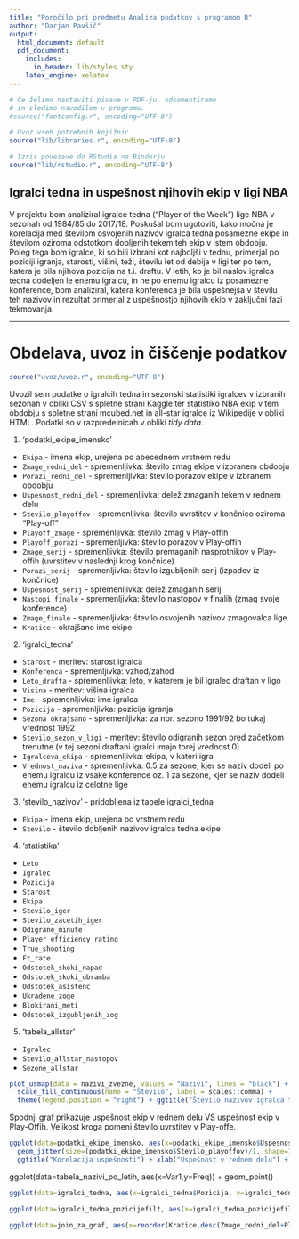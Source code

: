 ```yaml
---
title: "Poročilo pri predmetu Analiza podatkov s programom R"
author: "Darjan Pavšič"
output:
  html_document: default
  pdf_document:
    includes:
      in_header: lib/styles.sty
    latex_engine: xelatex
---
```


```r
# Če želimo nastaviti pisave v PDF-ju, odkomentiramo
# in sledimo navodilom v programu.
#source("fontconfig.r", encoding="UTF-8")

# Uvoz vseh potrebnih knjižnic
source("lib/libraries.r", encoding="UTF-8")
```

```r
# Izris povezave do RStudia na Binderju
source("lib/rstudio.r", encoding="UTF-8")
```

## Igralci tedna in uspešnost njihovih ekip v ligi NBA

V projektu bom analiziral igralce tedna ("Player of the Week") lige NBA v sezonah od 1984/85 do 2017/18. Poskušal bom ugotoviti, kako močna je korelacija med številom osvojenih nazivov igralca tedna posamezne ekipe in številom oziroma odstotkom dobljenih tekem teh ekip v istem obdobju. Poleg tega bom igralce, ki so bili izbrani kot najboljši v tednu, primerjal po poziciji igranja, starosti, višini, teži, številu let od debija v ligi ter po tem, katera je bila njihova pozicija na t.i. draftu. V letih, ko je bil naslov igralca tedna dodeljen le enemu igralcu, in ne po enemu igralcu iz posamezne konference, bom analiziral, katera konferenca je bila uspešnejša v številu teh nazivov in rezultat primerjal z uspešnostjo njihovih ekip v zaključni fazi tekmovanja.

***

# Obdelava, uvoz in čiščenje podatkov

```r
source("uvoz/uvoz.r", encoding="UTF-8")
```

Uvozil sem podatke o igralcih tedna in sezonski statistiki igralcev v izbranih sezonah v obliki CSV s spletne strani Kaggle ter statistiko NBA ekip v tem obdobju s spletne strani mcubed.net in all-star igralce iz Wikipedije v obliki HTML. Podatki so v razpredelnicah v obliki *tidy data*.


1. 'podatki_ekipe_imensko'

  - `Ekipa` - imena ekip, urejena po abecednem vrstnem redu
  - `Zmage_redni_del` - spremenljivka: število zmag ekipe v izbranem obdobju
  - `Porazi_redni_del` - spremenljivka: število porazov ekipe v izbranem obdobju
  - `Uspesnost_redni_del` - spremenljivka: delež zmaganih tekem v rednem delu
  - `Stevilo_playoffov` - spremenljivka: število uvrstitev v končnico oziroma "Play-off"
  - `Playoff_zmage` - spremenljivka: število zmag v Play-offih
  - `Playoff_porazi` - spremenljivka: število porazov v Play-offih
  - `Zmage_serij` - spremenljivka: število premaganih nasprotnikov v Play-offih (uvrstitev v naslednji krog končnice)
  - `Porazi_serij` - spremenljivka: število izgubljenih serij (izpadov iz končnice)
  - `Uspesnost_serij` - spremenljivka: delež zmaganih serij
  - `Nastopi_finale` - spremenljivka: število nastopov v finalih (zmag svoje konference)
  - `Zmage_finale` - spremenljivka: število osvojenih nazivov zmagovalca lige
  - `Kratice` - okrajšano ime ekipe
  

2. 'igralci_tedna'

  - `Starost` - meritev: starost igralca
  - `Konferenca` - spremenljivka: vzhod/zahod
  - `Leto_drafta` - spremenljivka: leto, v katerem je bil igralec draftan v ligo
  - `Visina` - meritev: višina igralca
  - `Ime` - spremenljivka: ime igralca
  - `Pozicija` - spremenljivka: pozicija igranja
  - `Sezona okrajsano` - spremenljivka: za npr. sezono 1991/92 bo tukaj vrednost 1992
  - `Stevilo_sezon_v_ligi` - meritev: število odigranih sezon pred začetkom trenutne (v tej sezoni draftani igralci imajo torej vrednost 0)
  - `Igralceva_ekipa` - spremenljivka: ekipa, v kateri igra
  - `Vrednost_naziva` - spremenljivka: 0.5 za sezone, kjer se naziv dodeli po enemu igralcu iz vsake konference oz. 1 za sezone, kjer se naziv dodeli enemu igralcu iz celotne lige


3. 'stevilo_nazivov' - pridobljena iz tabele igralci_tedna

  - `Ekipa` - imena ekip, urejena po vrstnem redu
  - `Stevilo` - število dobljenih nazivov igralca tedna ekipe
  

4. 'statistika'

  - `Leto`
  - `Igralec`
  - `Pozicija`
  - `Starost`
  - `Ekipa`
  - `Stevilo_iger`
  - `Stevilo_zacetih_iger`
  - `Odigrane_minute`
  - `Player_efficiency_rating`
  - `True_shooting`
  - `Ft_rate`
  - `Odstotek_skoki_napad`
  - `Odstotek_skoki_obramba`
  - `Odstotek_asistenc`
  - `Ukradene_zoge`
  - `Blokirani_meti`
  - `Odstotek_izgubljenih_zog`
  

5. 'tabela_allstar'

  - `Igralec`
  - `Stevilo_allstar_nastopov`
  - `Sezone_allstar`








```r

plot_usmap(data = nazivi_zvezne, values = "Nazivi", lines = "black") + 
  scale_fill_continuous(name = "Število", label = scales::comma) + 
  theme(legend.position = "right") + ggtitle("Število nazivov igralca tedna v sezonah 1984/85 do 2017/18") #+ xlab("Uspešnost v rednem delu") + ylab("Uspešnost v Play-offih")
```




Spodnji graf prikazuje uspešnost ekip v rednem delu VS uspešnost ekip v Play-Offih. Velikost kroga pomeni število uvrstitev v Play-offe.

```r

ggplot(data=podatki_ekipe_imensko, aes(x=podatki_ekipe_imensko$Uspesnost_redni_del, y=podatki_ekipe_imensko$Playoff_uspesnost)) + 
  geom_jitter(size=(podatki_ekipe_imensko$Stevilo_playoffov)/1, shape=16, color="dodgerblue3") + geom_smooth(method = "lm") +
  ggtitle("Korelacija uspešnosti") + xlab("Uspešnost v rednem delu") + ylab("Uspešnost v Play-offih")
```




ggplot(data=tabela_nazivi_po_letih, aes(x=Var1,y=Freq)) + geom_point() 




```r

ggplot(data=igralci_tedna, aes(x=igralci_tedna$Pozicija, y=igralci_tedna$Visina)) + geom_boxplot(alpha=I(1),fill="firebrick1",outlier.size = 0.3) + ggtitle("Višina glede na pozicijo igranja") + xlab("Pozicija igranja") + ylab("Višina igralcev")
```




```r

ggplot(data=igralci_tedna_pozicijefilt, aes(x=igralci_tedna_pozicijefilt$Sezona_okrajsano)) + geom_histogram(binwidth=1, color="yellow", fill="yellow") + facet_grid(~Pozicija) + theme_dark() + theme(axis.text.x = element_text(angle=90))  + ggtitle("Osvojeni nazivi igralca tedna glede na pozicijo igranja skozi čas") + xlab("Leto") + ylab("Število")
```




```r

ggplot(data=join_za_graf, aes(x=reorder(Kratice,desc(Zmage_redni_del+Playoff_zmage)), y=Stevilo, fill=Zmage_redni_del+Playoff_zmage)) + theme(axis.text.x = element_text(angle=90)) + geom_col() + xlab("Ekipa") + ggtitle("Število zmag in število osvojenih nazivov igralca tedna po ekipah") + xlab("Ekipa") + ylab("Igralec tedna")
```


 

